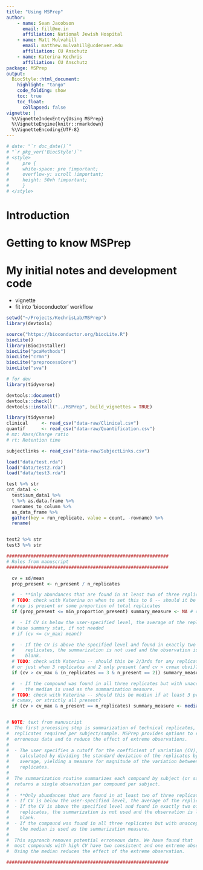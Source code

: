 ```yaml
---
title: "Using MSPrep"
author: 
    - name: Sean Jacobson
      email: fill@me.in
      affiliation: National Jewish Hospital
    - name: Matt Mulvahill
      email: matthew.mulvahill@ucdenver.edu
      affiliation: CU Anschutz
    - name: Katerina Kechris
      affiliation: CU Anschutz
package: MSPrep
output: 
  BiocStyle::html_document:
    highlight: "tango"
    code_folding: show
    toc: true
    toc_float: 
      collapsed: false
vignette: |
  %\VignetteIndexEntry{Using MSPrep}
  %\VignetteEngine{knitr::rmarkdown}
  %\VignetteEncoding{UTF-8}  
---
```


```r
# date: "`r doc_date()`"
# "`r pkg_ver('BiocStyle')`"
# <style>
#     pre {
#     white-space: pre !important;
#     overflow-y: scroll !important;
#     height: 50vh !important;
#     }
# </style>
```

# Introduction

# Getting to know MSPrep


# My initial notes and development code


- vignette
- fit into 'bioconductor' workflow


```r

setwd("~/Projects/KechrisLab/MSPrep")
library(devtools)

source("https://bioconductor.org/biocLite.R")
biocLite()
library(BiocInstaller)
biocLite("pcaMethods")
biocLite("crmn")
biocLite("preprocessCore")
biocLite("sva")

# for dev
library(tidyverse)

``` 

```r
devtools::document()
devtools::check()
devtools::install("../MSPrep", build_vignettes = TRUE)

```


```r
library(tidyverse)
clinical     <- read_csv("data-raw/Clinical.csv")
quantif      <- read_csv("data-raw/Quantification.csv")
# mz: Mass/Charge ratio
# rt: Retention time

subjectlinks <- read_csv("data-raw/SubjectLinks.csv")

load("data/test.rda")
load("data/test2.rda")
load("data/test3.rda")

test %>% str
cnt_data1 <-
  test$sum_data1 %>%
  t %>% as.data.frame %>%
  rownames_to_column %>%
  as_data_frame %>%
  gather(key = run_replicate, value = count, -rowname) %>%
  rename(


test2 %>% str
test3 %>% str

```


```r
############################################################
# Rules from manuscript
############################################################

  cv = sd/mean
  prop_present <- n_present / n_replicates

  #  - **Only abundances that are found in at least two of three replicates are kept. **
  # TODO: check with Katerina on when to set this to 0 -- should it be only if 1
  # rep is present or some proportion of total replicates
  if (prop_present <= min_proportion_present) summary_measure <- NA # or <- 0 # default min_proportion_present = 1/3 

  #  - If CV is below the user-specified level, the average of the replicates is used. 
  # base summary stat, if not needed
  # if (cv <= cv_max) mean()

  #  - If the CV is above the specified level and found in exactly two of three
  #    replicates, the summarization is not used and the observation is left
  #    blank. 
  # TODO: check with Katerina -- should this be 2/3rds for any replicate number
  # or just when 3 replicates and 2 only present (and cv > cvmax obvi)?
  if (cv > cv_max & (n_replicates == 3 & n_present == 2)) summary_measure <- NA # or <- 0

  #  - If the compound was found in all three replicates but with unacceptable CV,
  #    the median is used as the summarization measure. 
  # TODO: check with Katerina -- should this be median if at least 3 present of 3+ replicates and cv >
  # cvmax, or strictly all present?
  if (cv > cv_max & n_present == n_replicates) summary_measure <- median()


# NOTE: text from manuscript
#  The first processing step is summarization of technical replicates, three
#  replicates required per subject/sample. MSPrep provides options to remove
#  erroneous data and to reduce the effect of extreme observations. 
#
#  - The user specifies a cutoff for the coefficient of variation (CV),
#    calculated by dividing the standard deviation of the replicates by the
#    average, yielding a measure for magnitude of the variation between
#    replicates.
#
#  The summarization routine summarizes each compound by subject (or sample) and
#  returns a single observation per compound per subject. 
#
#  - **Only abundances that are found in at least two of three replicates are kept. **
#  - If CV is below the user-specified level, the average of the replicates is used. 
#  - If the CV is above the specified level and found in exactly two of three
#    replicates, the summarization is not used and the observation is left
#    blank. 
#  - If the compound was found in all three replicates but with unacceptable CV,
#    the median is used as the summarization measure. 
# 
#  This approach removes potential erroneous data. We have found that
#  most compounds with high CV have two consistent and one extreme observation.
#  Using the median reduces the effect of the extreme observation.

############################################################

```

